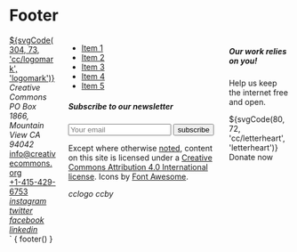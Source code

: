 
<Meta title="Patterns/Footer" />

# Footer

<footer class="main-footer">
  <div class="container">
    <div class="columns">
      <div class="column">
        <a href="https://creativecommons.org" class="main-logo margin-bottom-bigger">
          <span class="has-text-white">${svgCode(304, 73, 'cc/logomark', 'logomark')}</span>
        </a>
        <div>
          <address class="margin-bottom-normal">Creative Commons<br/>PO Box 1866, Mountain View CA 94042</address>
          <a href="mailto:info@creativecommons.org" class="mail">info@creativecommons.org</a><br/>
          <a href="tel://+1-415-429-6753" class="phone">+1-415-429-6753</a>
        </div>
        <div class="margin-vertical-large">
          <a href="https://www.instagram.com/creativecommons" class="social has-text-white" target="_blank" rel="noopener">
            <i class="icon margin-right-small is-size-4">instagram</i>
          </a>
          <a href="https://www.twitter.com/creativecommons" class="social has-text-white" target="_blank" rel="noopener">
            <i class="icon margin-right-small is-size-4">twitter</i>
          </a>
          <a href="https://www.facebook.com/creativecommons" class="social has-text-white" target="_blank" rel="noopener">
            <i class="icon margin-right-small is-size-4">facebook</i>
          </a>
          <a href="https://www.linkedin.com/company/creative-commons/" class="social has-text-white" target="_blank" rel="noopener">
            <i class="icon margin-right-small is-size-4">linkedin</i>
          </a>
        </div>
      </div>
      <div class="column is-half">
        <nav class="footer-navigation">
          <ul class="menu">
            <li>
              <a href="#" class="menu-item">Item 1</a>
            </li>
            <li>
              <a href="#" class="menu-item">Item 2</a>
            </li>
            <li>
              <a href="#" class="menu-item">Item 3</a>
            </li>
            <li>
              <a href="#" class="menu-item">Item 4</a>
            </li>
            <li>
              <a href="#" class="menu-item">Item 5</a>
            </li>
          </ul>
        </nav>
        <div class="subscription">
          <h5 class="b-header">Subscribe to our newsletter</h5>
          <form class="newsletter">
            <input type="text" class="input" placeholder="Your email">
            <input type="submit" value="subscribe" class="button small">
          </form>
        </div>
        <div class="attribution margin-top-bigger">
          <p class="caption">Except where otherwise <a href="https://creativecommons.org/policies#license" target="_blank">noted</a>, content on this site is licensed under a <a href="https://creativecommons.org/licenses/by/4.0/" target="_blank">Creative Commons Attribution 4.0 International license</a>. Icons by <a href="https://fontawesome.com/" target="_blank" rel="noopener" class="has-text-white">Font Awesome</a>.</p>
          <div class="margin-top-smaller">
            <i class="icon margin-right-small is-size-4">cclogo</i>
            <i class="icon margin-right-small is-size-4">ccby</i>
          </div>
        </div>
      </div>
      <div class="column">
        <aside class="donate-section">
          <h5>Our work relies on you!</h5>
          <p>Help us keep the internet free and open.</p>
          <a class="button small donate">
            ${svgCode(80, 72, 'cc/letterheart', 'letterheart')}
            Donate now
          </a>
        </aside>
      </div>
    </div>
  </div>
</footer>`

<Preview mdxSource={footer()}>
  <Story name="Default" parameters={{
    design: figmaConfig("639%3A185")
  }}>{
    footer()
  }</Story>
</Preview>
